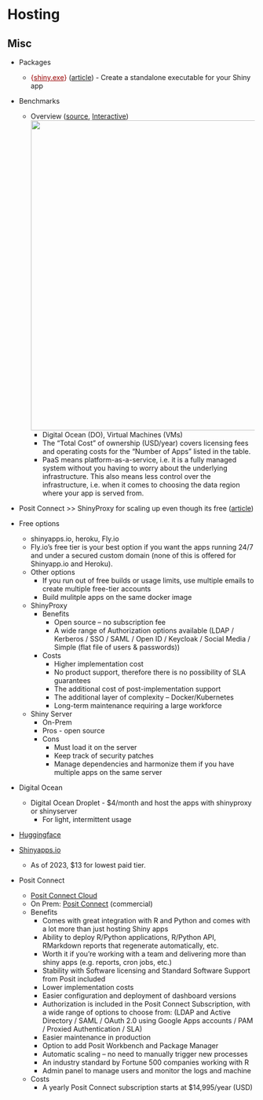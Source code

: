 # Hosting {#sec-shiny-hosting .unnumbered}

## Misc {#sec-shiny-hosting-misc .unnumbered}

-   Packages

    -   [{]{style="color: #990000"}[shiny.exe](https://github.com/AODiakite/shiny.exe){style="color: #990000"}[}]{style="color: #990000"} ([article](https://ifeanyidiaye.medium.com/how-to-make-your-r-shiny-app-into-a-desktop-application-7cb07cb81e97)) - Create a standalone executable for your Shiny app

-   Benchmarks

    -   Overview ([source](https://hosting.analythium.io/how-to-pick-the-right-hosting-option-for-your-shiny-app/), [Interactive](https://hosting.analythium.io/assets/files/shiny-hosting-options.html))\
        ![](./_resources/Shiny,_Hosting.resources/image.png){.lightbox width="632"}
        -   Digital Ocean (DO), Virtual Machines (VMs)
        -   The "Total Cost" of ownership (USD/year) covers licensing fees and operating costs for the "Number of Apps" listed in the table.
        -   PaaS means platform-as-a-service, i.e. it is a fully managed system without you having to worry about the underlying infrastructure. This also means less control over the infrastructure, i.e. when it comes to choosing the data region where your app is served from.

-   Posit Connect \>\> ShinyProxy for scaling up even though its free ([article](https://www.r-bloggers.com/2023/01/shinyproxy-vs-posit-connect-benchmark-test-for-scaling-shiny-apps/))

-   Free options

    -   shinyapps.io, heroku, Fly.io
    -   Fly.io's free tier is your best option if you want the apps running 24/7 and under a secured custom domain (none of this is offered for Shinyapp.io and Heroku).
    -   Other options
        -   If you run out of free builds or usage limits, use multiple emails to create multiple free-tier accounts
        -   Build mulitple apps on the same docker image
    -   ShinyProxy
        -   Benefits
            -   Open source -- no subscription fee
            -   A wide range of Authorization options available (LDAP / Kerberos / SSO / SAML / Open ID / Keycloak / Social Media / Simple (flat file of users & passwords))
        -   Costs
            -   Higher implementation cost
            -   No product support, therefore there is no possibility of SLA guarantees
            -   The additional cost of post-implementation support
            -   The additional layer of complexity -- Docker/Kubernetes
            -   Long-term maintenance requiring a large workforce
    -   Shiny Server
        -   On-Prem
        -   Pros - open source
        -   Cons
            -   Must load it on the server
            -   Keep track of security patches
            -   Manage dependencies and harmonize them if you have multiple apps on the same server

-   Digital Ocean

    -   Digital Ocean Droplet - \$4/month and host the apps with shinyproxy or shinyserver
        -   For light, intermittent usage

-   [Huggingface](https://huggingface.co/docs/hub/spaces-sdks-docker-shiny)

-   [Shinyapps.io](https://www.shinyapps.io/)

    -   As of 2023, \$13 for lowest paid tier.

-   Posit Connect

    -   [Posit Connect Cloud](https://connect.posit.cloud/)
    -   On Prem: [Posit Connect](https://shiny.posit.co/py/docs/deploy.html#deploy-to-posit-connect-commercial) (commercial)
    -   Benefits
        -   Comes with great integration with R and Python and comes with a lot more than just hosting Shiny apps
        -   Ability to deploy R/Python applications, R/Python API, RMarkdown reports that regenerate automatically, etc.
        -   Worth it if you're working with a team and delivering more than shiny apps (e.g. reports, cron jobs, etc.)
        -   Stability with Software licensing and Standard Software Support from Posit included
        -   Lower implementation costs
        -   Easier configuration and deployment of dashboard versions
        -   Authorization is included in the Posit Connect Subscription, with a wide range of options to choose from: (LDAP and Active Directory / SAML / OAuth 2.0 using Google Apps accounts / PAM / Proxied Authentication / SLA)
        -   Easier maintenance in production
        -   Option to add Posit Workbench and Package Manager
        -   Automatic scaling -- no need to manually trigger new processes
        -   An industry standard by Fortune 500 companies working with R
        -   Admin panel to manage users and monitor the logs and machine
    -   Costs
        -   A yearly Posit Connect subscription starts at \$14,995/year (USD)
